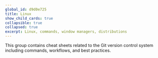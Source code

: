 ```yaml
---
global_id: d9d0e725
title: Linux
show_child_cards: true
collapsible: true
collapsed: true
excerpt: Linux, commands, window managers, distributions
---
```


This group contains cheat sheets related to the Git version control system including commands, workflows, and best practices.
